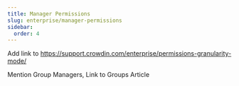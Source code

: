 ```yaml
---
title: Manager Permissions
slug: enterprise/manager-permissions
sidebar:
  order: 4
---
```


Add link to https://support.crowdin.com/enterprise/permissions-granularity-mode/

Mention Group Managers, Link to Groups Article

